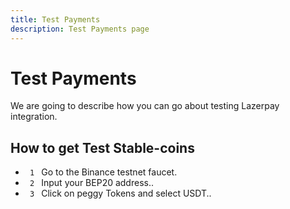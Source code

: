 ```yaml
---
title: Test Payments
description: Test Payments page
---
```





# Test Payments

We are going to describe how you can go about testing Lazerpay integration.

<Divider className='max-w-100  mb-2' />

 <Alert 
    status="info" 
    className="mt-2 mb-8 " 
   content=' Please note that you have to use a non-custodial wallet to make test payments. You can follow this link to learn how to setup MetaMask.'/>

   ## How to get Test Stable-coins

<ul>
  <li> <code> 1 </code> Go to the Binance testnet faucet.  </li>
 <li> <code> 2 </code> Input your BEP20 address..  </li>
   <li> <code> 3 </code> Click on peggy Tokens and select USDT..  </li>
</ul>
 
<BinanceIcon />

<Divider className='max-w-100  mb-2' />

<Pagination />
  
